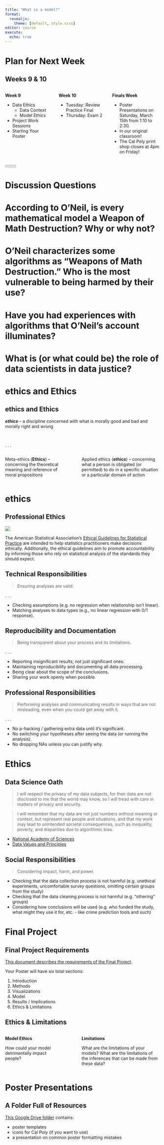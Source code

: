 ```yaml
---
title: "What is a model?"
format:  
  revealjs: 
    theme: [default, style.scss]
editor: source
execute:
  echo: true
---
```


# Plan for Next Week

## Weeks 9 & 10

::::::::: columns
:::: {.column width="30%"}
**Week 9**

-   Data Ethics
    + Data Context
    + Model Ethics
-   Project Work Sessions
-   Starting Your Poster
::::

:::: {.column width="30%"}
**Week 10**

-   Tuesday: Review Practice Final
-   Thursday: Exam 2
::::

:::: {.column width="30%"}
**Finals Week**

- Poster Presentations on Saturday, March 15th from 1:10 to 2:30.
- In our original classroom! 
- The Cal Poly print shop closes at 4pm on Friday! 
:::
::::
:::::::::

# Discussion Questions

<!-- ## What is the significance of the title Weapons of Math Destruction? -->

# According to O’Neil, is every mathematical model a Weapon of Math Destruction? Why or why not?

# O'Neil characterizes some algorithms as "Weapons of Math Destruction." Who is the most vulnerable to being harmed by their use?

# Have you had experiences with algorithms that O’Neil’s account illuminates?

<!-- ## Is there a scale on which we believe we can replace the efficiency of -->
<!-- WMDs with the more expensive alternative?  -->

<!-- Are algorithms our only answer to tackling big data? -->

# What is (or what could be) the role of data scientists in data justice?

# ethics and Ethics

## ethics and Ethics

***ethics*** -- a discipline concerned with what is morally good and bad and
morally right and wrong

</br>

. . .

::: columns
::: {.column width="40%"}
Meta-ethics (**Ethics**) -- concerning the theoretical meaning and reference of
moral propositions
:::

::: {.column width="5%"}
:::

::: {.column width="55%"}
Applied ethics (**ethics**) -- concerning what a person is obligated (or
permitted) to do in a specific situation or a particular domain of action 

:::
:::

# ethics

## Professional Ethics

![](images/16-ASA.png)

::: {.midi}
The American Statistical Association’s [Ethical Guidelines for Statistical Practice](https://www.amstat.org/your-career/ethical-guidelines-for-statistical-practice) are intended to help statistics practitioners make decisions ethically.
Additionally, the ethical guidelines aim to promote accountability by informing
those who rely on statistical analysis of the standards they should expect.
:::

## Technical Responsibilities

> Ensuring analyses are valid.

. . .

- Checking assumptions (e.g. no regression when relationship isn't linear).
- Matching analyses to data types (e.g., no linear regression with 0/1 
response).

## Reproducibility and Documentation

> Being transparent about your process and its limitations.

. . .

- Reporting insignificant results, not just significant ones.
- Maintaining reproducibility and documenting all data processing.
- Being clear about the scope of the conclusions.
- Sharing your work openly when possible.

## Professional Responsibilities

> Performing analyses and communicating results in ways that are not misleading,
> even when you could get away with it.

. . .

- No p-hacking / gathering extra data until it’s significant.
- No switching your hypotheses after seeing the data (or running the analysis).
- No dropping NAs unless you can justify why. 

# Ethics

## Data Science Oath

::: {.midi}

> I will respect the privacy of my data subjects, for their data are not
> disclosed to me that the world may know, so I will tread with care in matters
> of privacy and security.

> I will remember that my data are not just numbers without meaning or context,
> but represent real people and situations, and that my work may lead to
> unintended societal consequences, such as inequality, poverty, and disparities
> due to algorithmic bias.

:::

::: callout-note
+ [National Academy of Sciences](https://en.wikipedia.org/wiki/National_Academy_of_Sciences)
+ [Data Values and Principles](https://datapractices.org/manifesto/)
:::

## Social Responsibilities

> Considering impact, harm, and power.


- Checking that the data collection process is not harmful (e.g. unethical
experiments, uncomfortable survey questions, omitting certain groups from the
study)
- Checking that the data cleaning process is not harmful (e.g. “othering”
groups)
- Considering how conclusions will be used (e.g. who funded the study, what
might they use it for, etc. - like crime prediction tools and such)

# Final Project

## Final Project Requirements

[This document describes the requirements of the Final Project](/project/project-requirements.qmd). 

Your Poster will have six total sections:

1. Introduction
2. Methods
3. Visualizations
4. Model
5. Results / Implications
6. Ethics & Limitations

## Ethics & Limitations

::: columns
::: {.column width="40%"}
**Model Ethics**

How could your model detrimentally impact people? 
:::

::: {.column width="5%"}
:::

::: {.column width="55%"}
**Limitations**

What are the limitations of your models?
What are the limitations of the inferences that can be made from these data?
:::
:::

# Poster Presentations

## A Folder Full of Resources

[This Google Drive folder](https://drive.google.com/drive/folders/1L0Kl9MZ4NPowMJyju57bu3BJO2a8byJj?usp=sharing) contains:

- poster templates
- icons for Cal Poly (if you want to use)
- a presentation on common poster formatting mistakes